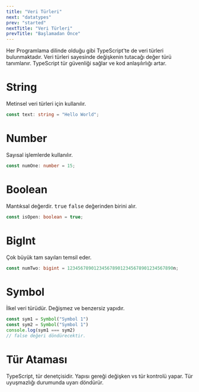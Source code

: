 ```yaml
---
title: "Veri Türleri"
next: "datatypes"
prev: "started"
nextTitle: "Veri Türleri"
prevTitle: "Başlamadan Önce"
---
```



<ImageWithCaption
    alt="TypeScript Veri Türleri"
    caption="TypeScript Veri Türleri"
    srcWebp="/assets/datatypes/datatypes.webp"
    srcFallBack="/assets/datatypes/datatypes.webp"/>

Her Programlama dilinde olduğu gibi TypeScript'te de veri türleri bulunmaktadır. Veri türleri sayesinde değişkenin tutacağı değer türü tanımlanır. TypeScript tür güvenliği sağlar ve kod anlaşılırlığı artar.

# String
Metinsel veri türleri için kullanılır.

```ts
const text: string = "Hello World";
```

# Number
Sayısal işlemlerde kullanılır.

```ts
const numOne: number = 15;
```

# Boolean
Mantıksal değerdir. <kbd>true</kbd> <kbd>false</kbd> değerinden birini alır.

```ts
const isOpen: boolean = true;
```

# BigInt
Çok büyük tam sayıları temsil eder.

```ts
const numTwo: bigint = 1234567890123456789012345678901234567890n;
```

# Symbol
İlkel veri türüdür. Değişmez ve benzersiz yapıdır.

```ts
const sym1 = Symbol("Symbol 1")
const sym2 = Symbol("Symbol 1")
console.log(sym1 === sym2)
// false değeri döndürecektir.
```

# Tür Ataması
TypeScript, tür denetçisidir. Yapısı gereği değişken vs tür kontrolü yapar. Tür uyuşmazlığı durumunda uyarı döndürür.

